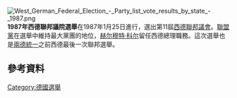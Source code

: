 [[File:West_German_Federal_Election_-_Party_list_vote_results_by_state_-_1987.png|thumb]]
'''1987年西德聯邦議院選舉'''在1987年1月25日進行，選出第11屆[[德國聯邦議院|西德聯邦議會]]。[[聯盟黨_(德國)|聯盟黨]]在選舉中維持最大黨團的地位，[[赫尔穆特·科尔|赫尔穆特·科尔]]留任西德總理職務。這次選舉也是[[兩德統一|兩德統一]]之前西德最後一次聯邦選舉。
==參考資料==
{{reflist}}
{{German elections}}
[[Category:德國選舉|Category:德國選舉]]